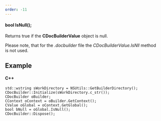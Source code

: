 ```yaml
---
order: -11
---
```

#### bool IsNull();

Returns true if the **CDocBuilderValue** object is null.

Please note, that for the *.docbuilder* file the *CDocBuilderValue.IsNll* method is not used.

## Example

#### C++

```
std::wstring sWorkDirectory = NSUtils::GetBuilderDirectory();
CDocBuilder::Initialize(sWorkDirectory.c_str());
CDocBuilder oBuilder;
CContext oContext = oBuilder.GetContext();
CValue oGlobal = oContext.GetGlobal();
bool bNull = oGlobal.IsNull();
CDocBuilder::Dispose();
```

